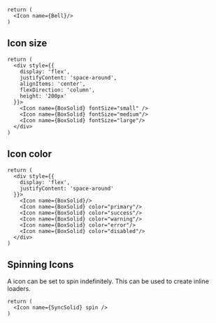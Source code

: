 <br />

<Documenter>

```preview
return (
  <Icon name={Bell}/>
)
```

</Documenter>

## Icon size

```preview
return (
  <div style={{
    display: 'flex',
    justifyContent: 'space-around',
    alignItems: 'center',
    flexDirection: 'column',
    height: '200px'
  }}>
    <Icon name={BoxSolid} fontSize="small" />
    <Icon name={BoxSolid} fontSize="medium"/>
    <Icon name={BoxSolid} fontSize="large"/>
  </div>
)
```

## Icon color

```preview
return (
  <div style={{
    display: 'flex',
    justifyContent: 'space-around'
  }}>
    <Icon name={BoxSolid}/>
    <Icon name={BoxSolid} color="primary"/>
    <Icon name={BoxSolid} color="success"/>
    <Icon name={BoxSolid} color="warning"/>
    <Icon name={BoxSolid} color="error"/>
    <Icon name={BoxSolid} color="disabled"/>
  </div>
)
```

## Spinning Icons

A icon can be set to spin indefinitely. This can be used to create inline loaders.

```preview
return (
  <Icon name={SyncSolid} spin />
)
```
